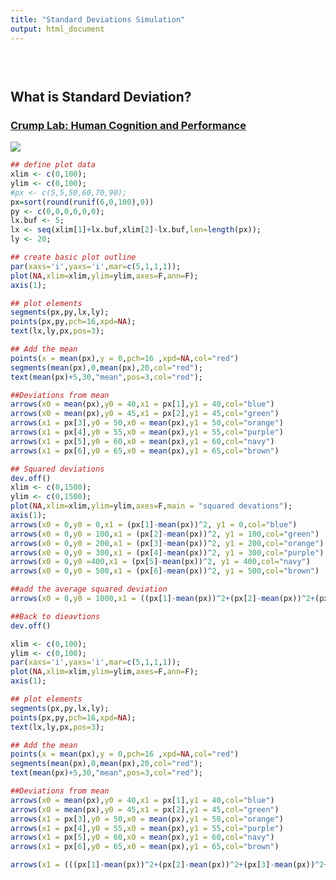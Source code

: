 ```yaml
---
title: "Standard Deviations Simulation"
output: html_document
---
```


<style type="text/css">
.title {
  display: none;
}

#getting-started img {
  margin-right: 10px;
}

</style>

<div class="row" style="padding-top: 30px;">
<div class="col-sm-6">

# **What is Standard Deviation?**


### [Crump Lab: Human Cognition and Performance](https://crumplab.github.io)

<a href = "https://crumplab.github.io">
![](images/logo.png)
</a>
</div>

```r
## define plot data
xlim <- c(0,100);
ylim <- c(0,100);
#px <- c(5,5,50,60,70,90);
px=sort(round(runif(6,0,100),0))
py <- c(0,0,0,0,0,0);
lx.buf <- 5;
lx <- seq(xlim[1]+lx.buf,xlim[2]-lx.buf,len=length(px));
ly <- 20;

## create basic plot outline
par(xaxs='i',yaxs='i',mar=c(5,1,1,1));
plot(NA,xlim=xlim,ylim=ylim,axes=F,ann=F);
axis(1);

## plot elements
segments(px,py,lx,ly);
points(px,py,pch=16,xpd=NA);
text(lx,ly,px,pos=3);

## Add the mean
points(x = mean(px),y = 0,pch=16 ,xpd=NA,col="red")
segments(mean(px),0,mean(px),20,col="red");
text(mean(px)+5,30,"mean",pos=3,col="red");

##Deviations from mean
arrows(x0 = mean(px),y0 = 40,x1 = px[1],y1 = 40,col="blue")
arrows(x0 = mean(px),y0 = 45,x1 = px[2],y1 = 45,col="green")
arrows(x1 = px[3],y0 = 50,x0 = mean(px),y1 = 50,col="orange")
arrows(x1 = px[4],y0 = 55,x0 = mean(px),y1 = 55,col="purple")
arrows(x1 = px[5],y0 = 60,x0 = mean(px),y1 = 60,col="navy")
arrows(x1 = px[6],y0 = 65,x0 = mean(px),y1 = 65,col="brown")
```

```r


## Squared deviations
dev.off()
xlim <- c(0,1500);
ylim <- c(0,1500);
plot(NA,xlim=xlim,ylim=ylim,axes=F,main = "squared devations");
axis(1);
arrows(x0 = 0,y0 = 0,x1 = (px[1]-mean(px))^2, y1 = 0,col="blue")
arrows(x0 = 0,y0 = 100,x1 = (px[2]-mean(px))^2, y1 = 100,col="green")
arrows(x0 = 0,y0 = 200,x1 = (px[3]-mean(px))^2, y1 = 200,col="orange")
arrows(x0 = 0,y0 = 300,x1 = (px[4]-mean(px))^2, y1 = 300,col="purple")
arrows(x0 = 0,y0 =400,x1 = (px[5]-mean(px))^2, y1 = 400,col="navy")
arrows(x0 = 0,y0 = 500,x1 = (px[6]-mean(px))^2, y1 = 500,col="brown")

##add the average squared deviation
arrows(x0 = 0,y0 = 1000,x1 = ((px[1]-mean(px))^2+(px[2]-mean(px))^2+(px[3]-mean(px))^2+(px[4]-mean(px))^2+(px[5]-mean(px))^2+(px[6]-mean(px))^2)/6, y1 = 1000,col="red")

##Back to dieavtions
dev.off()

xlim <- c(0,100);
ylim <- c(0,100);
par(xaxs='i',yaxs='i',mar=c(5,1,1,1));
plot(NA,xlim=xlim,ylim=ylim,axes=F,ann=F);
axis(1);

## plot elements
segments(px,py,lx,ly);
points(px,py,pch=16,xpd=NA);
text(lx,ly,px,pos=3);

## Add the mean
points(x = mean(px),y = 0,pch=16 ,xpd=NA,col="red")
segments(mean(px),0,mean(px),20,col="red");
text(mean(px)+5,30,"mean",pos=3,col="red");

##Deviations from mean
arrows(x0 = mean(px),y0 = 40,x1 = px[1],y1 = 40,col="blue")
arrows(x0 = mean(px),y0 = 45,x1 = px[2],y1 = 45,col="green")
arrows(x1 = px[3],y0 = 50,x0 = mean(px),y1 = 50,col="orange")
arrows(x1 = px[4],y0 = 55,x0 = mean(px),y1 = 55,col="purple")
arrows(x1 = px[5],y0 = 60,x0 = mean(px),y1 = 60,col="navy")
arrows(x1 = px[6],y0 = 65,x0 = mean(px),y1 = 65,col="brown")

arrows(x1 = (((px[1]-mean(px))^2+(px[2]-mean(px))^2+(px[3]-mean(px))^2+(px[4]-mean(px))^2+(px[5]-mean(px))^2+(px[6]-mean(px))^2)/6)^.5,y0 = 90,x0 = mean(px),y1 = 90,col="red")


```

